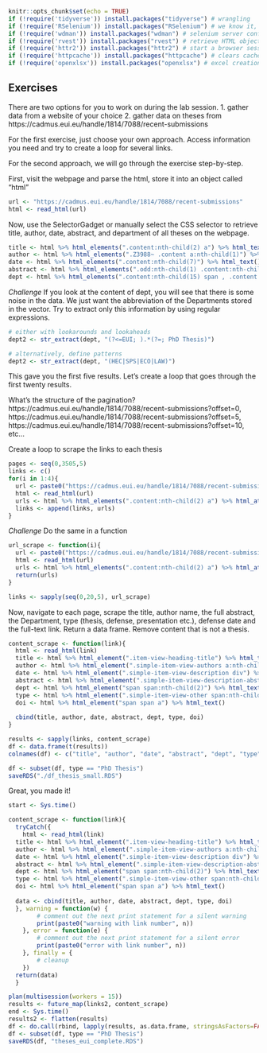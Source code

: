```r
knitr::opts_chunk$set(echo = TRUE)
if (!require('tidyverse')) install.packages("tidyverse") # wrangling
if (!require('RSelenium')) install.packages("RSelenium") # we know it, we love it
if (!require('wdman')) install.packages("wdman") # selenium server config
if (!require('rvest')) install.packages("rvest") # retrieve HTML objects 
if (!require('httr2')) install.packages("httr2") # start a browser session
if (!require('httpcache')) install.packages("httpcache") # clears cache
if (!require('openxlsx')) install.packages("openxlsx") # excel creation and manipulation 
```

## Exercises
There are two options for you to work on during the lab session. 
  1. gather data from a website of your choice
	2. gather data on theses from https://cadmus.eui.eu/handle/1814/7088/recent-submissions

For the first exercise, just choose your own approach. Access information you need and try to create a loop for several links. 

For the second approach, we will go through the exercise step-by-step.

First, visit the webpage and parse the html, store it into an object called "html"
```r
url <- "https://cadmus.eui.eu/handle/1814/7088/recent-submissions"
html <- read_html(url)
```

Now, use the SelectorGadget or manually select the CSS selector to retrieve title, author, date, abstract, and department of all theses on the webpage.
```r
title <- html %>% html_elements(".content:nth-child(2) a") %>% html_text()
author <- html %>% html_elements(".Z3988~ .content a:nth-child(1)") %>% html_text()
date <- html %>% html_elements(".content:nth-child(7)") %>% html_text()
abstract <- html %>% html_elements(".odd:nth-child(1) .content:nth-child(15) , .even .content:nth-child(15) , .content:nth-child(17) , .odd:nth-child(5) .content:nth-child(15)") %>% html_text()
dept <- html %>% html_elements(".content:nth-child(15) span , .content:nth-child(13) span") %>% html_text()
```


*Challenge*
If you look at the content of dept, you will see that there is some noise in the data. We just want the abbreviation of the Departments stored in the vector. Try to extract only this information by using regular expressions. 
```r
# either with lookarounds and lookaheads
dept2 <- str_extract(dept, "(?<=EUI; ).*(?=; PhD Thesis)") 

# alternatively, define patterns
dept2 <- str_extract(dept, "(HEC|SPS|ECO|LAW)")
```


This gave you the first five results. Let's create a loop that goes through the first twenty results. 

What's the structure of the pagination? 
https://cadmus.eui.eu/handle/1814/7088/recent-submissions?offset=0, https://cadmus.eui.eu/handle/1814/7088/recent-submissions?offset=5, https://cadmus.eui.eu/handle/1814/7088/recent-submissions?offset=10, etc...

Create a loop to scrape the links to each thesis
```r
pages <- seq(0,3505,5)
links <- c()
for(i in 1:4){
  url <- paste0("https://cadmus.eui.eu/handle/1814/7088/recent-submissions?offset=", pages[[i]])
  html <- read_html(url)
  urls <- html %>% html_elements(".content:nth-child(2) a") %>% html_attr("href") %>% paste0("https://cadmus.eui.eu", .)
  links <- append(links, urls)
}
```


*Challenge*
Do the same in a function
```r
url_scrape <- function(i){
  url <- paste0("https://cadmus.eui.eu/handle/1814/7088/recent-submissions?offset=", i)
  html <- read_html(url)
  urls <- html %>% html_elements(".content:nth-child(2) a") %>% html_attr("href") %>% paste0("https://cadmus.eui.eu", .)
  return(urls)
}

links <- sapply(seq(0,20,5), url_scrape)
```


Now, navigate to each page, scrape the title, author name, the full abstract, the Department, type (thesis, defense, presentation etc.), defense date and the full-text link. Return a data frame. Remove content that is not a thesis.
```r
content_scrape <- function(link){
  html <- read_html(link)
  title <- html %>% html_element(".item-view-heading-title") %>% html_text()
  author <- html %>% html_element(".simple-item-view-authors a:nth-child(1)") %>% html_text()
  date <- html %>% html_element(".simple-item-view-description div") %>% html_text() %>% str_extract(., "\\d{1,}.+?\\d{4}")
  abstract <- html %>% html_element(".simple-item-view-description-abstract div") %>% html_text()
  dept <- html %>% html_element("span span:nth-child(2)") %>% html_text()
  type <- html %>% html_element(".simple-item-view-other span:nth-child(3)") %>% html_text()
  doi <- html %>% html_element("span span a") %>% html_text()
  
  cbind(title, author, date, abstract, dept, type, doi)
}

results <- sapply(links, content_scrape)
df <- data.frame(t(results))
colnames(df) <- c("title", "author", "date", "abstract", "dept", "type","doi")

df <- subset(df, type == "PhD Thesis")
saveRDS("./df_thesis_small.RDS")
```


Great, you made it! 


```r
start <- Sys.time()

content_scrape <- function(link){
  tryCatch({
    html <- read_html(link)
  title <- html %>% html_element(".item-view-heading-title") %>% html_text()
  author <- html %>% html_element(".simple-item-view-authors a:nth-child(1)") %>% html_text()
  date <- html %>% html_element(".simple-item-view-description div") %>% html_text() %>% str_extract(., "\\d{1,}.+?\\d{4}")
  abstract <- html %>% html_element(".simple-item-view-description-abstract div") %>% html_text()
  dept <- html %>% html_element("span span:nth-child(2)") %>% html_text()
  type <- html %>% html_element(".simple-item-view-other span:nth-child(3)") %>% html_text()
  doi <- html %>% html_element("span span a") %>% html_text()
  
  data <- cbind(title, author, date, abstract, dept, type, doi)
  }, warning = function(w) {
        # comment out the next print statement for a silent warning
        print(paste0("warning with link number", n))
    }, error = function(e) {
        # comment out the next print statement for a silent error
        print(paste0("error with link number", n))
    }, finally = {
        # cleanup
    })
  return(data)
  }

plan(multisession(workers = 15))
results <- future_map(links2, content_scrape)
end <- Sys.time()
results2 <- flatten(results)
df <- do.call(rbind, lapply(results, as.data.frame, stringsAsFactors=FALSE))
df <- subset(df, type == "PhD Thesis")
saveRDS(df, "theses_eui_complete.RDS")
```